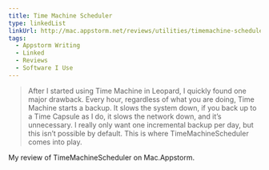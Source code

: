 ```yaml
---
title: Time Machine Scheduler
type: linkedList
linkUrl: http://mac.appstorm.net/reviews/utilities/timemachine-scheduler-take-charge-of-your-backups/
tags:
  - Appstorm Writing
  - Linked
  - Reviews
  - Software I Use
---
```


> After I started using Time Machine in Leopard, I quickly found one major drawback. Every hour, regardless of what you are doing, Time Machine starts a backup. It slows the system down, if you back up to a Time Capsule as I do, it slows the network down, and it’s unnecessary. I really only want one incremental backup per day, but this isn’t possible by default. This is where TimeMachineScheduler comes into play.

My review of TimeMachineScheduler on Mac.Appstorm.
